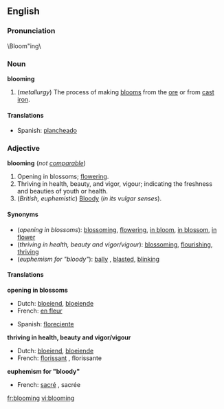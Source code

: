 ==English==
===Pronunciation===
\Bloom"ing\

===Noun===
'''blooming'''  {{uncountable}}

#(''metallurgy'') The process of making [[bloom]]s from the [[ore]] or from [[cast]] [[iron]].

====Translations====
{{top}}
*Spanish: [[plancheado]]
{{bottom}}

===Adjective===
'''blooming''' (''not [[comparable]]'')

#Opening in blossoms; [[flower]]ing.
#Thriving in health, beauty, and vigor, vigour; indicating the freshness and beauties of youth or health.
#(''British, euphemistic'') [[Bloody]] (''in its vulgar senses'').

====Synonyms====
*(''opening in blossoms''): [[blossoming]], [[flowering]], [[in bloom]], [[in blossom]], [[in flower]]
*(''thriving in health, beauty and vigor/vigour''): [[blossom]]ing, [[flourish]]ing, [[thrive|thriving]]
*(''euphemism for "bloody"''): [[bally]] {{british}}, [[blasted]], [[blinking]]

====Translations====

'''opening in blossoms'''
{{top}}

*Dutch: [[bloeiend]], [[bloeiende]]
*French: [[en fleur]]
{{mid}}

*Spanish: [[floreciente]]
{{bottom}}

'''thriving in health, beauty and vigor/vigour'''
{{top}}

*Dutch: [[bloeiend]], [[bloeiende]]
*French: [[florissant]] {{m}}, florissante {{f}}
{{mid}}

{{bottom}}

'''euphemism for "bloody"'''
{{top}}

*French: [[sacré]] {{m}}, sacrée {{f}}
{{mid}}

{{bottom}}

[[fr:blooming]]
[[vi:blooming]]